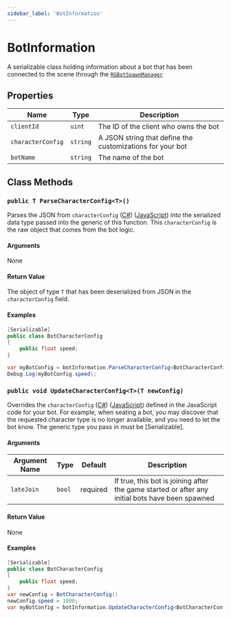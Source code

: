 ```yaml
---
sidebar_label: 'BotInformation'
---
```


# BotInformation

A serializable class holding information about a bot that has been connected to the scene
through the [`RGBotSpawnManager`](./seating-and-spawning-bots)

## Properties

Name | Type  | Description
---|---|---|
`clientId` | `uint` | The ID of the client who owns the bot
`characterConfig` | `string` | A JSON string that define the customizations for your bot
`botName` | `string` | The name of the bot

## Class Methods

### `public T ParseCharacterConfig<T>()`

Parses the JSON from `characterConfig` ([C#](../../creating-bots/csharp/configuration#characterconfig)) ([JavaScript](../../creating-bots/javascript/configuration#characterconfig)) into the serialized data type
passed into the generic of this function. This `characterConfig` is the raw object that comes from the bot logic.

#### Arguments
None

#### Return Value
The object of type `T` that has been deserialized from JSON in the `characterConfig` field.

#### Examples
<Tabs>
<TabItem value="deserialize_config" label="Deserialize a bot's config from JSON" default>

```cs
[Serializable]
public class BotCharacterConfig
{
    public float speed;
}

var myBotConfig = botInformation.ParseCharacterConfig<BotCharacterConfig>();
Debug.Log(myBotConfig.speed);
```
</TabItem>
</Tabs>

### `public void UpdateCharacterConfig<T>(T newConfig)`

Overrides the `characterConfig` ([C#](../../creating-bots/csharp/configuration#characterconfig)) ([JavaScript](../../creating-bots/javascript/configuration#characterconfig)) defined in the JavaScript code for your bot. For example, when seating a bot, you may discover
that the requested character type is no longer available, and you need to let the bot know. The generic type you 
pass in must be [Serializable].

#### Arguments

Argument Name | Type | Default | Description
---|---|---|---|
`lateJoin` | `bool` | required | If true, this bot is joining after the game started or after any initial bots have been spawned

#### Return Value

None

#### Examples
<Tabs>
<TabItem value="save_config" label="Save a new config for the connected bot" default>

```cs
[Serializable]
public class BotCharacterConfig
{
    public float speed;
}
var newConfig = BotCharacterConfig()
newConfig.speed = 1000;
var myBotConfig = botInformation.UpdateCharacterConfig<BotCharacterConfig>(newConfig);
```
</TabItem>
</Tabs>
